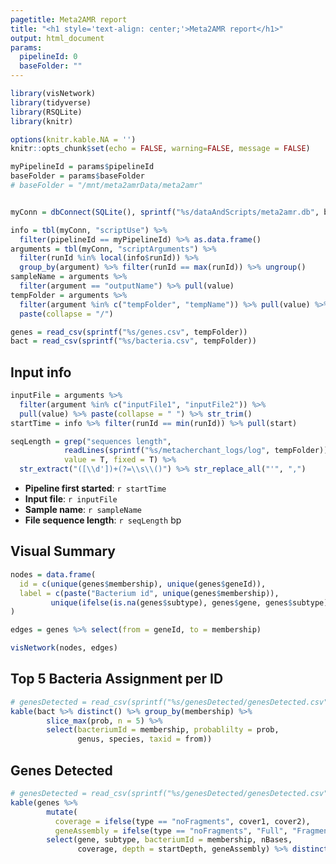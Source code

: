 ```yaml
---
pagetitle: Meta2AMR report
title: "<h1 style='text-align: center;'>Meta2AMR report</h1>"
output: html_document
params:
  pipelineId: 0
  baseFolder: ""
---
```


```r
library(visNetwork)
library(tidyverse)
library(RSQLite)
library(knitr)

options(knitr.kable.NA = '')
knitr::opts_chunk$set(echo = FALSE, warning=FALSE, message = FALSE)

myPipelineId = params$pipelineId
baseFolder = params$baseFolder
# baseFolder = "/mnt/meta2amrData/meta2amr"


myConn = dbConnect(SQLite(), sprintf("%s/dataAndScripts/meta2amr.db", baseFolder))

info = tbl(myConn, "scriptUse") %>% 
  filter(pipelineId == myPipelineId) %>% as.data.frame()
arguments = tbl(myConn, "scriptArguments") %>% 
  filter(runId %in% local(info$runId)) %>% 
  group_by(argument) %>% filter(runId == max(runId)) %>% ungroup()
sampleName = arguments %>% 
  filter(argument == "outputName") %>% pull(value)
tempFolder = arguments %>% 
  filter(argument %in% c("tempFolder", "tempName")) %>% pull(value) %>% 
  paste(collapse = "/")

genes = read_csv(sprintf("%s/genes.csv", tempFolder))
bact = read_csv(sprintf("%s/bacteria.csv", tempFolder))

```

<h2>Input info</h2>
```r
inputFile = arguments %>% 
  filter(argument %in% c("inputFile1", "inputFile2")) %>% 
  pull(value) %>% paste(collapse = " ") %>% str_trim()
startTime = info %>% filter(runId == min(runId)) %>% pull(start)

seqLength = grep("sequences length", 
            readLines(sprintf("%s/metacherchant_logs/log", tempFolder)),
            value = T, fixed = T) %>% 
  str_extract("([\\d'])+(?=\\s\\()") %>% str_replace_all("'", ",")

```
* <b>Pipeline first started</b>: `r startTime`
* <b>Input file</b>: `r inputFile`
* <b>Sample name</b>: `r sampleName`
* <b>File sequence length</b>: `r seqLength` bp

<h2>Visual Summary</h2>
```r
nodes = data.frame(
  id = c(unique(genes$membership), unique(genes$geneId)),
  label = c(paste("Bacterium id", unique(genes$membership)), 
         unique(ifelse(is.na(genes$subtype), genes$gene, genes$subtype)))
)

edges = genes %>% select(from = geneId, to = membership)

visNetwork(nodes, edges)
```

<h2>Top 5 Bacteria Assignment per ID</h2>
```r
# genesDetected = read_csv(sprintf("%s/genesDetected/genesDetected.csv", tempFolder))
kable(bact %>% distinct() %>% group_by(membership) %>% 
        slice_max(prob, n = 5) %>% 
        select(bacteriumId = membership, probablilty = prob, 
               genus, species, taxid = from))
```

<h2>Genes Detected</h2>
```r
# genesDetected = read_csv(sprintf("%s/genesDetected/genesDetected.csv", tempFolder))
kable(genes %>% 
        mutate(
          coverage = ifelse(type == "noFragments", cover1, cover2),
          geneAssembly = ifelse(type == "noFragments", "Full", "Fragmented")) %>% 
        select(gene, subtype, bacteriumId = membership, nBases, 
               coverage, depth = startDepth, geneAssembly) %>% distinct())
```

